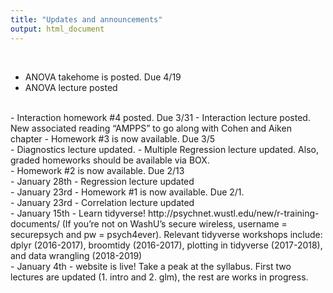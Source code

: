 ```yaml
---
title: "Updates and announcements"
output: html_document
---  
```

<br>


- ANOVA takehome is posted. Due 4/19
- ANOVA lecture posted


<br>
- Interaction homework #4 posted. Due 3/31
- Interaction lecture posted. New associated reading "AMPPS" to go along with Cohen and Aiken chapter
- Homework #3 is now available. Due 3/5  
- Diagnostics lecture updated.
- Multiple Regression lecture updated. Also, graded homeworks should be available via BOX.   
- Homework #2 is now available. Due 2/13  
- January 28th - Regression lecture updated  
- January 23rd - Homework #1 is now available. Due 2/1.  
- January 23rd -  Correlation lecture updated  
- January 15th - Learn tidyverse! http://psychnet.wustl.edu/new/r-training-documents/ (If you're not on WashU's secure wireless, username = securepsych and pw = psych4ever). Relevant tidyverse workshops include: dplyr (2016-2017), broomtidy (2016-2017), plotting in tidyverse (2017-2018), and data wrangling (2018-2019)   
- January 4th - website is live! Take a peak at the syllabus. First two lectures are updated (1. intro and 2. glm), the rest are works in progress.   

